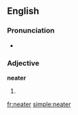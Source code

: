 ==English==

===Pronunciation===
* {{audio|En-us-neater.ogg|Audio (US)}}

===Adjective===
'''neater'''

# {{comparative of|[[neat]]}}

[[fr:neater]]
[[simple:neater]]